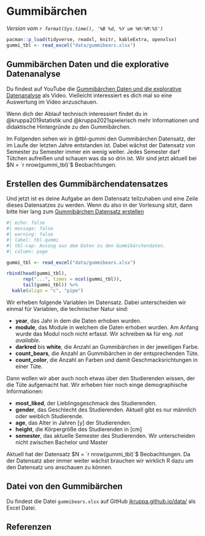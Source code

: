 # Gummibärchen {#sec-example-gummibears}

*Version vom `r format(Sys.time(), '%B %d, %Y um %H:%M:%S')`*

```r
pacman::p_load(tidyverse, readxl, knitr, kableExtra, openxlsx)
gummi_tbl <- read_excel("data/gummibears.xlsx") 
```

::: callout-tip
## Gummibärchen Daten und die explorative Datenanalyse

Du findest auf YouTube die [Gummibärchen Daten und die explorative Datenanalyse](https://youtu.be/gEwOmvWvdxo) als Video. Vielleicht interessiert es dich mal so eine Auswertung im Video anzuschauen.
:::

::: column-margin
Wenn dich der Ablauf technisch interessiert findet du in @kruppa2019statistik und @kruppa2021spielerisch mehr Informationen und didaktische Hintergründe zu den Gummibärchen.
:::

Im Folgenden sehen wir in @tbl-gummi den Gummibärchen Datensatz, der im Laufe der letzten Jahre entstanden ist. Dabei wächst der Datensatz von Semester zu Semester immer ein wenig weiter. Jedes Semester darf Tütchen aufreißen und schauen was da so drin ist. Wir sind jetzt aktuell bei $N = `r nrow(gummi_tbl)`$ Beobachtungen.

::: callout-caution
## Erstellen des Gummibärchendatensatzes

Und jetzt ist es deine Aufgabe an dem Datensatz teilzuhaben und eine Zeile dieses Datensatzes zu werden. Wenn du also in der Vorlesung sitzt, dann bitte hier lang zum [Gummibärchen Datensatz erstellen](https://docs.google.com/spreadsheets/d/1hfY9XmVD02PIA5v7azh4r1jM_2uBO_TbPR-1GfA50Jw/edit?usp=sharing)
:::

```r
#| echo: false
#| message: false
#| warning: false
#| label: tbl-gummi
#| tbl-cap: Auszug aus dem Daten zu den Gummibärchendaten.
#| column: page

gummi_tbl <- read_excel("data/gummibears.xlsx") 

rbind(head(gummi_tbl),
      rep("...", times = ncol(gummi_tbl)),
      tail(gummi_tbl)) %>% 
  kable(align = "c", "pipe")
```

Wir erheben folgende Variablen im Datensatz. Dabei unterscheiden wir einmal für Variablen, die technischer Natur sind:

-   **year**, das Jahr in dem die Daten erhoben wurden.
-   **module**, das Module in welchem die Daten erhoben wurden. Am Anfang wurde das Modul noch nicht erfasst. Wir schreiben `NA` für eng. *not available*.
-   **darkred** bis **white**, die Anzahl an Gummibärchen in der jeweiligen Farbe.
-   **count_bears**, die Anzahl an Gummibärchen in der entsprechenden Tüte.
-   **count_color**, die Anzahl an Farben und damit Geschmacksrichtungen in einer Tüte.

Dann wollen wir aber auch noch etwas über den Studierenden wissen, der die Tüte aufgemacht hat. Wir erheben hier noch einge demographische Informationen:

-   **most_liked**, der Lieblingsgeschmack des Studierenden.
-   **gender**, das Geschlecht des Studierenden. Aktuell gibt es nur männlich oder weiblich Studierende.
-   **age**, das Alter in Jahren \[y\] der Studierenden.
-   **height**, die Körpergröße des Studierenden in \[cm\]
-   **semester**, das aktuelle Semester des Studierenden. Wir unterscheiden nicht zwischen Bachelor und Master

Aktuell hat der Datensatz $N = `r nrow(gummi_tbl)`$ Beobachtungen. Da der Datensatz aber immer weiter wächst brauchen wir wirklich R dazu um den Datensatz uns anschauen zu können.

::: callout-tip
## Datei von den Gummibärchen

Du findest die Datei `gummibears.xlsx` auf GitHub [jkruppa.github.io/data/](https://github.com/jkruppa/jkruppa.github.io/tree/master/data) als Excel Datei.
:::

## Referenzen {.unnumbered}
